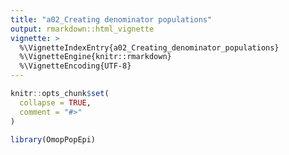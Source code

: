 ```yaml
---
title: "a02_Creating denominator populations"
output: rmarkdown::html_vignette
vignette: >
  %\VignetteIndexEntry{a02_Creating_denominator_populations}
  %\VignetteEngine{knitr::rmarkdown}
  %\VignetteEncoding{UTF-8}
---
```


```r
knitr::opts_chunk$set(
  collapse = TRUE,
  comment = "#>"
)
```

```r
library(OmopPopEpi)
```
